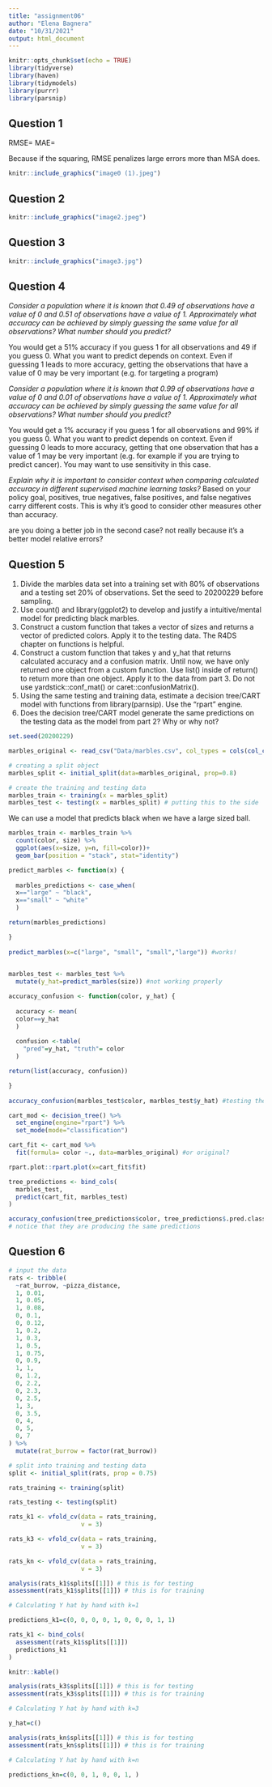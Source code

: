 ```yaml
---
title: "assignment06"
author: "Elena Bagnera"
date: "10/31/2021"
output: html_document
---
```


```r
knitr::opts_chunk$set(echo = TRUE)
library(tidyverse)
library(haven)
library(tidymodels)
library(purrr)
library(parsnip)
```

## Question 1

RMSE=
MAE=

Because if the squaring, RMSE penalizes large errors more than MSA does. 
```r
knitr::include_graphics("image0 (1).jpeg")

```

## Question 2

```r
knitr::include_graphics("image2.jpeg")
```


## Question 3

```r
knitr::include_graphics("image3.jpg")
```

## Question 4

*Consider a population where it is known that 0.49 of observations have a value of 0 and 0.51 of observations
have a value of 1. Approximately what accuracy can be achieved by simply guessing the same value for all
observations? What number should you predict?*

You would get a 51% accuracy if you guess 1 for all observations and 49 if you guess 0. What you want to predict depends on context. Even if guessing 1 leads to more accuracy, getting the observations that have a value of 0 may be very important (e.g. for targeting a program)

*Consider a population where it is known that 0.99 of observations have a value of 0 and 0.01 of observations
have a value of 1. Approximately what accuracy can be achieved by simply guessing the same value for all
observations? What number should you predict?*

You would get a 1% accuracy if you guess 1 for all observations and 99% if you guess 0. What you want to predict depends on context. Even if guessing 0 leads to more accuracy, getting that one observation that has a value of 1 may be very important (e.g. for example if you are trying to predict cancer). You may want to use sensitivity in this case.

*Explain why it is important to consider context when comparing calculated accuracy in different supervised
machine learning tasks?*
Based on your policy goal, positives, true negatives, false positives, and false negatives carry different costs. This is why it's good to consider other measures other than accuracy.

are you doing a better job in the second case? not really because it's a better model
relative errors?

## Question 5
1. Divide the marbles data set into a training set with 80% of observations and a testing set 20% of
observations. Set the seed to 20200229 before sampling.
2. Use count() and library(ggplot2) to develop and justify a intuitive/mental model for predicting
black marbles.
3. Construct a custom function that takes a vector of sizes and returns a vector of predicted colors. Apply
it to the testing data. The R4DS chapter on functions is helpful.
4. Construct a custom function that takes y and y_hat that returns calculated accuracy and a confusion
matrix. Until now, we have only returned one object from a custom function. Use list()
inside of return() to return more than one object. Apply it to the data from part 3. Do not use
yardstick::conf_mat() or caret::confusionMatrix().
5. Using the same testing and training data, estimate a decision tree/CART model with functions from
library(parnsip). Use the “rpart” engine.
6. Does the decision tree/CART model generate the same predictions on the testing data as the model
from part 2? Why or why not?

```r
set.seed(20200229)

marbles_original <- read_csv("Data/marbles.csv", col_types = cols(col_character()))

# creating a split object
marbles_split <- initial_split(data=marbles_original, prop=0.8)

# create the training and testing data
marbles_train <- training(x = marbles_split)
marbles_test <- testing(x = marbles_split) # putting this to the side

```

We can use a model that predicts black when we have a large sized ball.

```r

marbles_train <- marbles_train %>%
  count(color, size) %>% 
  ggplot(aes(x=size, y=n, fill=color))+
  geom_bar(position = "stack", stat="identity") 


```


```r

predict_marbles <- function(x) {
  
  marbles_predictions <- case_when(
  x=="large" ~ "black",
  x=="small" ~ "white"
  )

return(marbles_predictions)

}
  
predict_marbles(x=c("large", "small", "small","large")) #works!
 

```

```r

marbles_test <- marbles_test %>%
  mutate(y_hat=predict_marbles(size)) #not working properly

```



```r

accuracy_confusion <- function(color, y_hat) {
  
  accuracy <- mean(
  color==y_hat
  )
  
  confusion <-table(
    "pred"=y_hat, "truth"= color
  )

return(list(accuracy, confusion))

}
  
accuracy_confusion(marbles_test$color, marbles_test$y_hat) #testing the function 


```

```r

cart_mod <- decision_tree() %>%
  set_engine(engine="rpart") %>%
  set_mode(mode="classification")

cart_fit <- cart_mod %>%
  fit(formula= color ~., data=marbles_original) #or original?

rpart.plot::rpart.plot(x=cart_fit$fit)

tree_predictions <- bind_cols(
  marbles_test,
  predict(cart_fit, marbles_test)
)

accuracy_confusion(tree_predictions$color, tree_predictions$.pred.class)
# notice that they are producing the same predictions
```

## Question 6

```r

# input the data
rats <- tribble(
  ~rat_burrow, ~pizza_distance,
  1, 0.01,
  1, 0.05,
  1, 0.08,
  0, 0.1,
  0, 0.12,
  1, 0.2,
  1, 0.3,
  1, 0.5,
  1, 0.75,
  0, 0.9,
  1, 1,
  0, 1.2,
  0, 2.2,
  0, 2.3,
  0, 2.5,
  1, 3,
  0, 3.5,
  0, 4,
  0, 5,
  0, 7
) %>%
  mutate(rat_burrow = factor(rat_burrow))

# split into training and testing data
split <- initial_split(rats, prop = 0.75)

rats_training <- training(split)

rats_testing <- testing(split)

rats_k1 <- vfold_cv(data = rats_training,
                    v = 3)

rats_k3 <- vfold_cv(data = rats_training,
                    v = 3)

rats_kn <- vfold_cv(data = rats_training,
                    v = 3)
```

```r

analysis(rats_k1$splits[[1]]) # this is for testing
assessment(rats_k1$splits[[1]]) # this is for training

# Calculating Y hat by hand with k=1

predictions_k1=c(0, 0, 0, 0, 1, 0, 0, 0, 1, 1)

rats_k1 <- bind_cols(
  assessment(rats_k1$splits[[1]])
  predictions_k1
)

knitr::kable()

```

```r

analysis(rats_k3$splits[[1]]) # this is for testing
assessment(rats_k3$splits[[1]]) # this is for training

# Calculating Y hat by hand with k=3

y_hat=c()

```

```r

analysis(rats_kn$splits[[1]]) # this is for testing
assessment(rats_kn$splits[[1]]) # this is for training

# Calculating Y hat by hand with k=n

predictions_kn=c(0, 0, 1, 0, 0, 1, )

```



